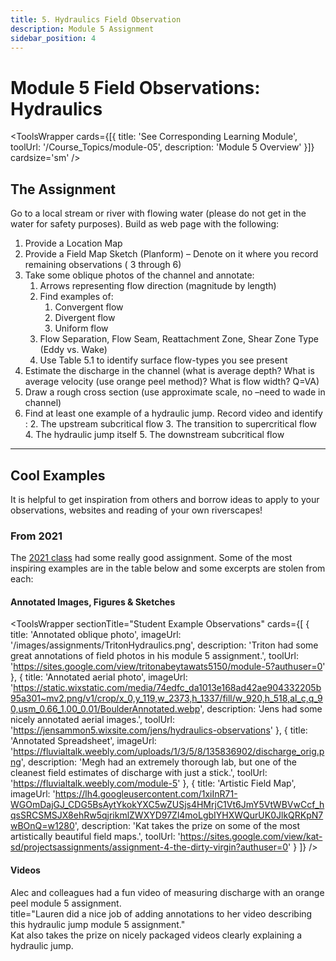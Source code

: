 ```yaml
---
title: 5. Hydraulics Field Observation
description: Module 5 Assignment
sidebar_position: 4
---
```

# Module 5 Field Observations: Hydraulics



<ToolsWrapper
  cards={[{
    title: 'See Corresponding Learning Module',
    toolUrl: '/Course_Topics/module-05',
    description: 'Module 5 Overview'
  }]}
  cardsize='sm'
/>



## The Assignment

Go to a local stream or river with flowing water (please do not get in the water for safety purposes). Build as web page with the following:

1. Provide a Location Map
2. Provide a Field Map Sketch (Planform) – Denote on it where you record remaining observations ( 3 through 6)
3. Take some oblique photos of the channel and annotate: 
    1. Arrows representing flow direction (magnitude by length)
    2. Find examples of:
       1. Convergent flow
       2. Divergent flow
       3. Uniform flow 
    3. Flow Separation, Flow Seam, Reattachment Zone, Shear Zone Type (Eddy vs. Wake)
    4. Use Table 5.1 to identify surface flow-types you see present
4. Estimate the discharge in the channel (what is average depth? What is average velocity (use orange peel method)? What is flow width? Q=VA)
5. Draw a rough cross section (use approximate scale, no –need to wade in channel) 
6. Find at least one example of a hydraulic jump. Record video and identify :
   2. The upstream subcritical flow
   3. The transition to supercritical flow
   4. The hydraulic jump itself
   5. The downstream subcritical flow

<YouTubeEmbed videoId="x3uarJ7qhiM" title="Hydraulic Jump Explained" />


-------------

## Cool Examples

It is helpful to get inspiration from others and borrow ideas to apply to your observations, websites and reading of your own riverscapes!

### From 2021

The [2021 class](/syllabus/2021Spring#2021-cohort) had some really good  assignment. Some of the most inspiring examples are in the table below and some excerpts are stolen from each:

#### Annotated Images, Figures & Sketches

<ToolsWrapper
  sectionTitle="Student Example Observations"
  cards={[
    {
      title: 'Annotated oblique photo',
      imageUrl: '/images/assignments/TritonHydraulics.png',
      description: 'Triton had some great annotations of field photos in his module 5 assignment.',
      toolUrl: 'https://sites.google.com/view/tritonabeytawats5150/module-5?authuser=0'
    },
    {
      title: 'Annotated aerial photo',
      imageUrl: 'https://static.wixstatic.com/media/74edfc_da1013e168ad42ae904332205b95a301~mv2.png/v1/crop/x_0,y_119,w_2373,h_1337/fill/w_920,h_518,al_c,q_90,usm_0.66_1.00_0.01/BoulderAnnotated.webp',
      description: 'Jens had some nicely annotated aerial images.',
      toolUrl: 'https://jensammon5.wixsite.com/jens/hydraulics-observations'
    },
    {
      title: 'Annotated Spreadsheet',
      imageUrl: 'https://fluvialtalk.weebly.com/uploads/1/3/5/8/135836902/discharge_orig.png',
      description: 'Megh had an extremely thorough lab, but one of the cleanest field estimates of discharge with just a stick.',
      toolUrl: 'https://fluvialtalk.weebly.com/module-5'
    },
    {
      title: 'Artistic Field Map',
      imageUrl: 'https://lh4.googleusercontent.com/1xiInR71-WGOmDajGJ_CDG5BsAytYkokYXC5wZUSjs4HMrjC1Vt6JmY5VtWBVwCcf_hqsSRCSMSJX8ehRw5qjrikmlZWXYD97Zl4moLgbIYHXWQurUK0JlkQRKpN7wBOnQ=w1280',
      description: 'Kat takes the prize on some of the most artistically beautiful field maps.',
      toolUrl: 'https://sites.google.com/view/kat-sd/projectsassignments/assignment-4-the-dirty-virgin?authuser=0'
    }
  ]}
/>

#### Videos

<YouTubeEmbed videoId="sJwEmhOJtak"  />
Alec and colleagues had a fun video of measuring discharge with an orange peel module 5 assignment.
<br />

<YouTubeEmbed videoId="ybpfeT0fp2E"  />
title="Lauren did a nice job of adding annotations to her video describing this hydraulic jump module 5 assignment."
<br />

<YouTubeEmbed videoId="Yy3Zh7lIjEg"  />
Kat also takes the prize on nicely packaged videos clearly explaining a hydraulic jump.
<br />
